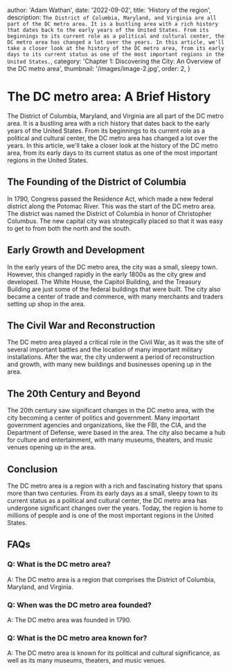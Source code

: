 
  author: 'Adam Wathan',
  date: '2022-09-02',
  title: 'History of the region',
  description: `The District of Columbia, Maryland, and Virginia are all part of the DC metro area. It is a bustling area with a rich history that dates back to the early years of the United States. From its beginnings to its current role as a political and cultural center, the DC metro area has changed a lot over the years. In this article, we'll take a closer look at the history of the DC metro area, from its early days to its current status as one of the most important regions in the United States.`,
  category: 'Chapter 1: Discovering the City: An Overview of the DC metro area',
  thumbnail: '/images/image-2.jpg',
  order: 2,
}


# The DC metro area: A Brief History

The District of Columbia, Maryland, and Virginia are all part of the DC metro area. It is a bustling area with a rich history that dates back to the early years of the United States. From its beginnings to its current role as a political and cultural center, the DC metro area has changed a lot over the years. In this article, we'll take a closer look at the history of the DC metro area, from its early days to its current status as one of the most important regions in the United States.

## The Founding of the District of Columbia

In 1790, Congress passed the Residence Act, which made a new federal district along the Potomac River. This was the start of the DC metro area. The district was named the District of Columbia in honor of Christopher Columbus. The new capital city was strategically placed so that it was easy to get to from both the north and the south.

## Early Growth and Development

In the early years of the DC metro area, the city was a small, sleepy town. However, this changed rapidly in the early 1800s as the city grew and developed. The White House, the Capitol Building, and the Treasury Building are just some of the federal buildings that were built. The city also became a center of trade and commerce, with many merchants and traders setting up shop in the area.

## The Civil War and Reconstruction

The DC metro area played a critical role in the Civil War, as it was the site of several important battles and the location of many important military installations. After the war, the city underwent a period of reconstruction and growth, with many new buildings and businesses opening up in the area.

## The 20th Century and Beyond

The 20th century saw significant changes in the DC metro area, with the city becoming a center of politics and government. Many important government agencies and organizations, like the FBI, the CIA, and the Department of Defense, were based in the area. The city also became a hub for culture and entertainment, with many museums, theaters, and music venues opening up in the area.

## Conclusion

The DC metro area is a region with a rich and fascinating history that spans more than two centuries. From its early days as a small, sleepy town to its current status as a political and cultural center, the DC metro area has undergone significant changes over the years. Today, the region is home to millions of people and is one of the most important regions in the United States.

## FAQs

### Q: What is the DC metro area?

A: The DC metro area is a region that comprises the District of Columbia, Maryland, and Virginia.

### Q: When was the DC metro area founded?

A: The DC metro area was founded in 1790.

### Q: What is the DC metro area known for?

A: The DC metro area is known for its political and cultural significance, as well as its many museums, theaters, and music venues.
